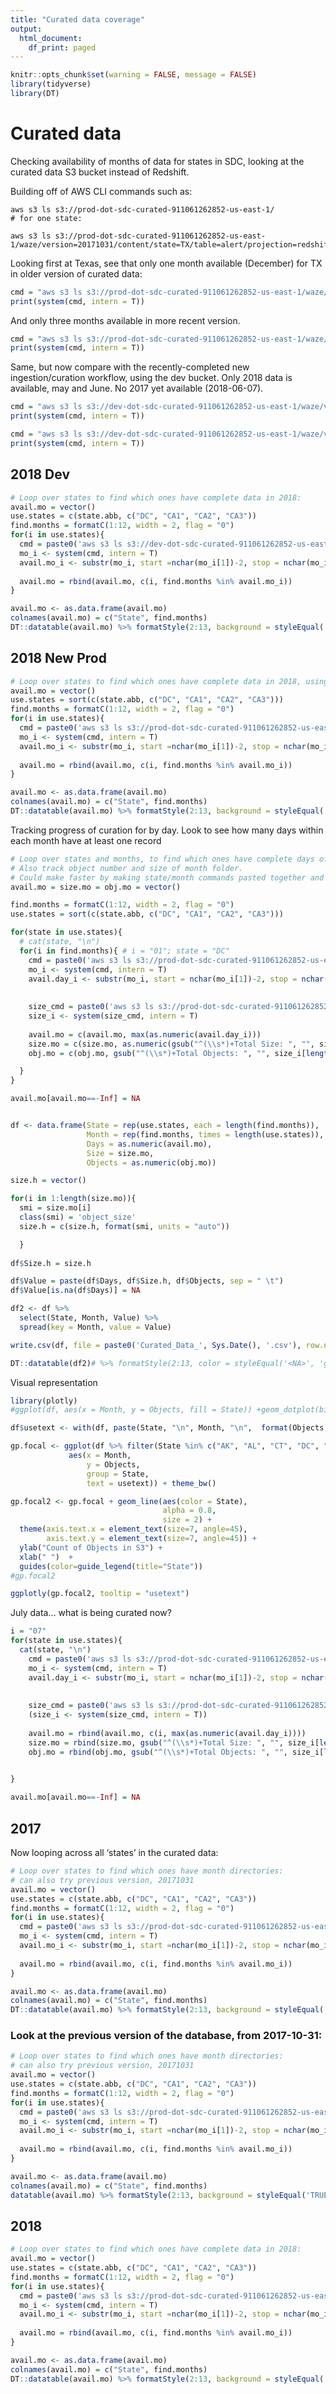 ```yaml
---
title: "Curated data coverage"
output:
  html_document:
    df_print: paged
---
```


```r
knitr::opts_chunk$set(warning = FALSE, message = FALSE)
library(tidyverse)
library(DT)
```


# Curated data 

Checking availability of months of data for states in SDC, looking at the curated data S3 bucket instead of Redshift.

Building off of AWS CLI commands such as:

```
aws s3 ls s3://prod-dot-sdc-curated-911061262852-us-east-1/
# for one state:

aws s3 ls s3://prod-dot-sdc-curated-911061262852-us-east-1/waze/version=20171031/content/state=TX/table=alert/projection=redshift/year=2017/
```

Looking first at Texas, see that only one month available (December) for TX in older version of curated data:

```r
cmd = "aws s3 ls s3://prod-dot-sdc-curated-911061262852-us-east-1/waze/version=20171031/content/state=TX/table=alert/projection=redshift/year=2017/"
print(system(cmd, intern = T))

```

And only three months available in more recent version.

```r
cmd = "aws s3 ls s3://prod-dot-sdc-curated-911061262852-us-east-1/waze/version=20180331/content/state=TX/table=alert/projection=redshift/year=2017/"
print(system(cmd, intern = T))
```

Same, but now compare with the recently-completed new ingestion/curation workflow, using the dev bucket. Only 2018 data is available, may and June. No 2017 yet available (2018-06-07).


```r
cmd = "aws s3 ls s3://dev-dot-sdc-curated-911061262852-us-east-1/waze/version=20180531/content/state=NY/table=alert/projection=redshift/year=2018/"
print(system(cmd, intern = T))

```


```r
cmd = "aws s3 ls s3://dev-dot-sdc-curated-911061262852-us-east-1/waze/version=20180531/content/state=TX/table=alert/projection=redshift/year=2018/"
print(system(cmd, intern = T))

```

## 2018 Dev

```r
# Loop over states to find which ones have complete data in 2018:
avail.mo = vector()
use.states = c(state.abb, c("DC", "CA1", "CA2", "CA3"))
find.months = formatC(1:12, width = 2, flag = "0")
for(i in use.states){
  cmd = paste0('aws s3 ls s3://dev-dot-sdc-curated-911061262852-us-east-1/waze/version=20180531/content/state=', i ,'/table=alert/projection=redshift/year=2018/')
  mo_i <- system(cmd, intern = T)
  avail.mo_i <- substr(mo_i, start =nchar(mo_i[1])-2, stop = nchar(mo_i[1])-1)
  
  avail.mo = rbind(avail.mo, c(i, find.months %in% avail.mo_i))
}

avail.mo <- as.data.frame(avail.mo)
colnames(avail.mo) = c("State", find.months)
DT::datatable(avail.mo) %>% formatStyle(2:13, background = styleEqual('TRUE', 'lightgreen'))
```

## 2018 New Prod 

```r
# Loop over states to find which ones have complete data in 2018, using new production version
avail.mo = vector()
use.states = sort(c(state.abb, c("DC", "CA1", "CA2", "CA3")))
find.months = formatC(1:12, width = 2, flag = "0")
for(i in use.states){
  cmd = paste0('aws s3 ls s3://prod-dot-sdc-curated-911061262852-us-east-1/waze/version=20180720/content/state=', i ,'/table=alert/projection=redshift/year=2018/')
  mo_i <- system(cmd, intern = T)
  avail.mo_i <- substr(mo_i, start =nchar(mo_i[1])-2, stop = nchar(mo_i[1])-1)
  
  avail.mo = rbind(avail.mo, c(i, find.months %in% avail.mo_i))
}

avail.mo <- as.data.frame(avail.mo)
colnames(avail.mo) = c("State", find.months)
DT::datatable(avail.mo) %>% formatStyle(2:13, background = styleEqual('TRUE', 'lightgreen'))
```


Tracking progress of curation for by day. Look to see how many days within each month have at least one record

```r
# Loop over states and months, to find which ones have complete days of data in 2018, using new production version.
# Also track object number and size of month folder. 
# Could make faster by making state/month commands pasted together and doing just one loop
avail.mo = size.mo = obj.mo = vector()

find.months = formatC(1:12, width = 2, flag = "0")
use.states = sort(c(state.abb, c("DC", "CA1", "CA2", "CA3")))

for(state in use.states){
  # cat(state, "\n")
  for(i in find.months){ # i = "01"; state = "DC"
    cmd = paste0('aws s3 ls s3://prod-dot-sdc-curated-911061262852-us-east-1/waze/version=20180720/content/state=', state ,'/table=alert/projection=redshift/year=2018/month=', i, "/")
    mo_i <- system(cmd, intern = T)
    avail.day_i <- substr(mo_i, start = nchar(mo_i[1])-2, stop = nchar(mo_i[1])-1)
    
    
    size_cmd = paste0('aws s3 ls s3://prod-dot-sdc-curated-911061262852-us-east-1/waze/version=20180720/content/state=', state ,'/table=alert/projection=redshift/year=2018/month=', i, "/ --recursive --summarize")
    size_i <- system(size_cmd, intern = T)
    
    avail.mo = c(avail.mo, max(as.numeric(avail.day_i)))
    size.mo = c(size.mo, as.numeric(gsub("^(\\s*)+Total Size: ", "", size_i[length(size_i)])))
    obj.mo = c(obj.mo, gsub("^(\\s*)+Total Objects: ", "", size_i[length(size_i)-1]))

  }
}

avail.mo[avail.mo==-Inf] = NA


df <- data.frame(State = rep(use.states, each = length(find.months)),
                 Month = rep(find.months, times = length(use.states)),
                 Days = as.numeric(avail.mo),
                 Size = size.mo,
                 Objects = as.numeric(obj.mo))

size.h = vector()

for(i in 1:length(size.mo)){
  smi = size.mo[i]
  class(smi) = 'object_size'
  size.h = c(size.h, format(smi, units = "auto"))

  }
  
df$Size.h = size.h

df$Value = paste(df$Days, df$Size.h, df$Objects, sep = " \t")
df$Value[is.na(df$Days)] = NA

df2 <- df %>% 
  select(State, Month, Value) %>%
  spread(key = Month, value = Value)

write.csv(df, file = paste0('Curated_Data_', Sys.Date(), '.csv'), row.names = F)

DT::datatable(df2)# %>% formatStyle(2:13, color = styleEqual('<NA>', 'grey20'))
```


Visual representation

```r
library(plotly)
#ggplot(df, aes(x = Month, y = Objects, fill = State)) +geom_dotplot(binaxis = "y", stackdir='center', position = 'dodge')

df$usetext <- with(df, paste(State, "\n", Month, "\n",  format(Objects, big.mark = ",", digits = 0, scientific = F), "Objects", "\n", Size))

gp.focal <- ggplot(df %>% filter(State %in% c("AK", "AL", "CT", "DC", "FL", "IL", "IN", "MA", "MD", "NY", "PA", "TN", "TX", "UT", "WY")),
             aes(x = Month, 
                 y = Objects,
                 group = State,
                 text = usetext)) + theme_bw()

gp.focal2 <- gp.focal + geom_line(aes(color = State), 
                                  alpha = 0.8,
                                  size = 2) +
  theme(axis.text.x = element_text(size=7, angle=45),
        axis.text.y = element_text(size=7, angle=45)) +
  ylab("Count of Objects in S3") +
  xlab(" ")  + 
  guides(color=guide_legend(title="State"))
#gp.focal2

ggplotly(gp.focal2, tooltip = "usetext")


```

July data... what is being curated now?

```r

i = "07"
for(state in use.states){
  cat(state, "\n")
    cmd = paste0('aws s3 ls s3://prod-dot-sdc-curated-911061262852-us-east-1/waze/version=20180720/content/state=', state ,'/table=alert/projection=redshift/year=2018/month=', i, "/")
    mo_i <- system(cmd, intern = T)
    avail.day_i <- substr(mo_i, start = nchar(mo_i[1])-2, stop = nchar(mo_i[1])-1)
    
    
    size_cmd = paste0('aws s3 ls s3://prod-dot-sdc-curated-911061262852-us-east-1/waze/version=20180720/content/state=', state ,'/table=alert/projection=redshift/year=2018/month=', i, '/ --recursive --summarize --human-readable')
    (size_i <- system(size_cmd, intern = T))
    
    avail.mo = rbind(avail.mo, c(i, max(as.numeric(avail.day_i))))
    size.mo = rbind(size.mo, gsub("^(\\s*)+Total Size: ", "", size_i[length(size_i)]))
    obj.mo = rbind(obj.mo, gsub("^(\\s*)+Total Objects: ", "", size_i[length(size_i)-1]))

  
}

avail.mo[avail.mo==-Inf] = NA

```


## 2017

Now looping across all 'states' in the curated data:

```r
# Loop over states to find which ones have month directories:
# can also try previous version, 20171031
avail.mo = vector()
use.states = c(state.abb, c("DC", "CA1", "CA2", "CA3"))
find.months = formatC(1:12, width = 2, flag = "0")
for(i in use.states){
  cmd = paste0('aws s3 ls s3://prod-dot-sdc-curated-911061262852-us-east-1/waze/version=20180331/content/state=', i ,'/table=alert/projection=redshift/year=2017/')
  mo_i <- system(cmd, intern = T)
  avail.mo_i <- substr(mo_i, start =nchar(mo_i[1])-2, stop = nchar(mo_i[1])-1)
  
  avail.mo = rbind(avail.mo, c(i, find.months %in% avail.mo_i))
}

avail.mo <- as.data.frame(avail.mo)
colnames(avail.mo) = c("State", find.months)
DT::datatable(avail.mo) %>% formatStyle(2:13, background = styleEqual('TRUE', 'lightgreen'))
```

### Look at the previous version of the database, from 2017-10-31:

```r
# Loop over states to find which ones have month directories:
# can also try previous version, 20171031
avail.mo = vector()
use.states = c(state.abb, c("DC", "CA1", "CA2", "CA3"))
find.months = formatC(1:12, width = 2, flag = "0")
for(i in use.states){
  cmd = paste0('aws s3 ls s3://prod-dot-sdc-curated-911061262852-us-east-1/waze/version=20171031/content/state=', i ,'/table=alert/projection=redshift/year=2017/')
  mo_i <- system(cmd, intern = T)
  avail.mo_i <- substr(mo_i, start =nchar(mo_i[1])-2, stop = nchar(mo_i[1])-1)
  
  avail.mo = rbind(avail.mo, c(i, find.months %in% avail.mo_i))
}

avail.mo <- as.data.frame(avail.mo)
colnames(avail.mo) = c("State", find.months)
datatable(avail.mo) %>% formatStyle(2:13, background = styleEqual('TRUE', 'lightgreen'))
```

## 2018

```r
# Loop over states to find which ones have complete data in 2018:
avail.mo = vector()
use.states = c(state.abb, c("DC", "CA1", "CA2", "CA3"))
find.months = formatC(1:12, width = 2, flag = "0")
for(i in use.states){
  cmd = paste0('aws s3 ls s3://prod-dot-sdc-curated-911061262852-us-east-1/waze/version=20180331/content/state=', i ,'/table=alert/projection=redshift/year=2018/')
  mo_i <- system(cmd, intern = T)
  avail.mo_i <- substr(mo_i, start =nchar(mo_i[1])-2, stop = nchar(mo_i[1])-1)
  
  avail.mo = rbind(avail.mo, c(i, find.months %in% avail.mo_i))
}

avail.mo <- as.data.frame(avail.mo)
colnames(avail.mo) = c("State", find.months)
DT::datatable(avail.mo) %>% formatStyle(2:13, background = styleEqual('TRUE', 'lightgreen'))
```

